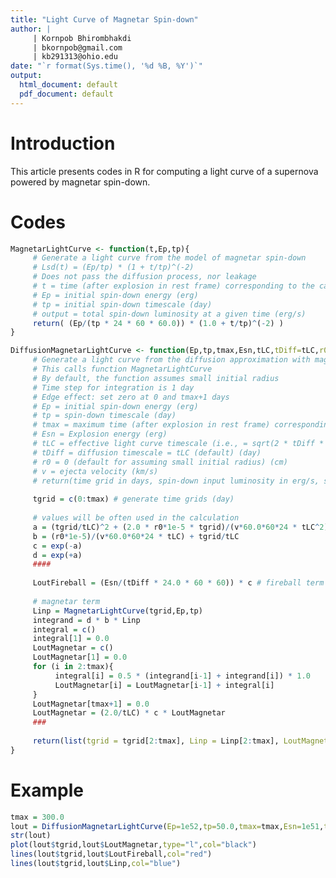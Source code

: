 ---
title: "Light Curve of Magnetar Spin-down"
author: |
     | Kornpob Bhirombhakdi
     | bkornpob@gmail.com
     | kb291313@ohio.edu
date: "`r format(Sys.time(), '%d %B, %Y')`"
output:
  html_document: default
  pdf_document: default
---

# Introduction

This article presents codes in R for computing a light curve of a supernova powered by magnetar spin-down.

# Codes

``` {r, cache=TRUE}
MagnetarLightCurve <- function(t,Ep,tp){
     # Generate a light curve from the model of magnetar spin-down
     # Lsd(t) = (Ep/tp) * (1 + t/tp)^(-2)
     # Does not pass the diffusion process, nor leakage
     # t = time (after explosion in rest frame) corresponding to the calculated spin-down luminosity (day)
     # Ep = initial spin-down energy (erg)
     # tp = initial spin-down timescale (day)
     # output = total spin-down luminosity at a given time (erg/s)
     return( (Ep/(tp * 24 * 60 * 60.0)) * (1.0 + t/tp)^(-2) )
}

DiffusionMagnetarLightCurve <- function(Ep,tp,tmax,Esn,tLC,tDiff=tLC,r0=0.0,v=1e4){
     # Generate a light curve from the diffusion approximation with magnetar spin-down engine from 1 - tmax days
     # This calls function MagnetarLightCurve
     # By default, the function assumes small initial radius
     # Time step for integration is 1 day
     # Edge effect: set zero at 0 and tmax+1 days
     # Ep = initial spin-down energy (erg)
     # tp = spin-down timescale (day)
     # tmax = maximum time (after explosion in rest frame) corresponding to the calculated output luminosity (day)
     # Esn = Explosion energy (erg)
     # tLC = effective light curve timescale (i.e., = sqrt(2 * tDiff * tExp)) (day)
     # tDiff = diffusion timescale = tLC (default) (day)
     # r0 = 0 (default for assuming small initial radius) (cm)
     # v = ejecta velocity (km/s)
     # return(time grid in days, spin-down input luminosity in erg/s, spin-down diffused output luminosity in erg/s, fireball luminosity in erg/s)
     
     tgrid = c(0:tmax) # generate time grids (day)
     
     # values will be often used in the calculation
     a = (tgrid/tLC)^2 + (2.0 * r0*1e-5 * tgrid)/(v*60.0*60*24 * tLC^2) # changing units
     b = (r0*1e-5)/(v*60.0*60*24 * tLC) + tgrid/tLC
     c = exp(-a)
     d = exp(+a)
     ####
     
     LoutFireball = (Esn/(tDiff * 24.0 * 60 * 60)) * c # fireball term
     
     # magnetar term
     Linp = MagnetarLightCurve(tgrid,Ep,tp)
     integrand = d * b * Linp
     integral = c()
     integral[1] = 0.0
     LoutMagnetar = c()
     LoutMagnetar[1] = 0.0
     for (i in 2:tmax){
          integral[i] = 0.5 * (integrand[i-1] + integrand[i]) * 1.0
          LoutMagnetar[i] = LoutMagnetar[i-1] + integral[i]
     }
     LoutMagnetar[tmax+1] = 0.0
     LoutMagnetar = (2.0/tLC) * c * LoutMagnetar
     ###
     
     return(list(tgrid = tgrid[2:tmax], Linp = Linp[2:tmax], LoutMagnetar = LoutMagnetar[2:tmax], LoutFireball = LoutFireball[2:tmax]))
}
```

# Example

``` {r, cache=TRUE}
tmax = 300.0
lout = DiffusionMagnetarLightCurve(Ep=1e52,tp=50.0,tmax=tmax,Esn=1e51,tLC=80.0)
str(lout)
plot(lout$tgrid,lout$LoutMagnetar,type="l",col="black")
lines(lout$tgrid,lout$LoutFireball,col="red")
lines(lout$tgrid,lout$Linp,col="blue")
```